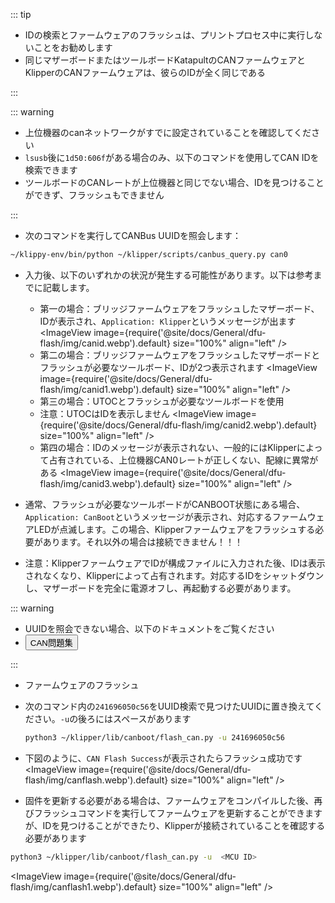::: tip

* IDの検索とファームウェアのフラッシュは、プリントプロセス中に実行しないことをお勧めします
* 同じマザーボードまたはツールボードKatapultのCANファームウェアとKlipperのCANファームウェアは、彼らのIDが全く同じである

:::

::: warning

* 上位機器のcanネットワークがすでに設定されていることを確認してください
* `lsusb`後に`1d50:606f`がある場合のみ、以下のコマンドを使用してCAN IDを検索できます
* ツールボードのCANレートが上位機器と同じでない場合、IDを見つけることができず、フラッシュもできません

:::

* 次のコマンドを実行してCANBus UUIDを照会します：

```bash
~/klippy-env/bin/python ~/klipper/scripts/canbus_query.py can0
```

* 入力後、以下のいずれかの状況が発生する可能性があります。以下は参考までに記載します。
    * 第一の場合：ブリッジファームウェアをフラッシュしたマザーボード、IDが表示され、`Application: Klipper`というメッセージが出ます
        <ImageView image={require('@site/docs/General/dfu-flash/img/canid.webp').default} size="100%" align="left" />  
    * 第二の場合：ブリッジファームウェアをフラッシュしたマザーボードとフラッシュが必要なツールボード、IDが2つ表示されます
        <ImageView image={require('@site/docs/General/dfu-flash/img/canid1.webp').default} size="100%" align="left" />  
    * 第三の場合：UTOCとフラッシュが必要なツールボードを使用
    * 注意：UTOCはIDを表示しません
        <ImageView image={require('@site/docs/General/dfu-flash/img/canid2.webp').default} size="100%" align="left" />  
    * 第四の場合：IDのメッセージが表示されない、一般的にはKlipperによって占有されている、上位機器CAN0レートが正しくない、配線に異常がある
        <ImageView image={require('@site/docs/General/dfu-flash/img/canid3.webp').default} size="100%" align="left" />  

* 通常、フラッシュが必要なツールボードがCANBOOT状態にある場合、`Application: CanBoot`というメッセージが表示され、対応するファームウェアLEDが点滅します。この場合、Klipperファームウェアをフラッシュする必要があります。それ以外の場合は接続できません！！！
* 注意：KlipperファームウェアでIDが構成ファイルに入力された後、IDは表示されなくなり、Klipperによって占有されます。対応するIDをシャットダウンし、マザーボードを完全に電源オフし、再起動する必要があります。

::: warning

* UUIDを照会できない場合、以下のドキュメントをご覧ください  
* <Button variant="contained" disableElevation href="/docs/DebugDoc/faq/klipper_can">CAN問題集</Button>

:::

* ファームウェアのフラッシュ

* 次のコマンド内の`241696050c56`をUUID検索で見つけたUUIDに置き換えてください。`-u`の後ろにはスペースがあります
    ```bash
    python3 ~/klipper/lib/canboot/flash_can.py -u 241696050c56
    ```

* 下図のように、`CAN Flash Success`が表示されたらフラッシュ成功です
    <ImageView image={require('@site/docs/General/dfu-flash/img/canflash.webp').default} size="100%" align="left" />  


* 固件を更新する必要がある場合は、ファームウェアをコンパイルした後、再びフラッシュコマンドを実行してファームウェアを更新することができますが、IDを見つけることができたり、Klipperが接続されていることを確認する必要があります

```bash
python3 ~/klipper/lib/canboot/flash_can.py -u  <MCU ID>
```
<ImageView image={require('@site/docs/General/dfu-flash/img/canflash1.webp').default} size="100%" align="left" />  

